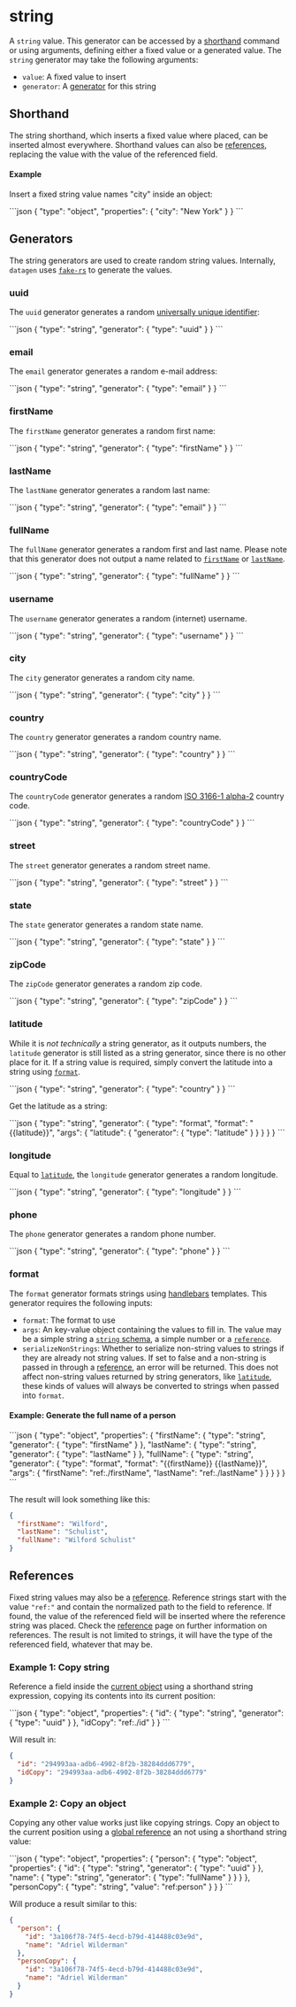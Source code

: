 
# string

A `string` value. This generator can be accessed by a [shorthand](#shorthand) command or
using arguments, defining either a fixed value or a generated value.
The `string` generator may take the following arguments:

- `value`: A fixed value to insert
- `generator`: A [generator](#generators) for this string

## Shorthand

The string shorthand, which inserts a fixed value where placed, can be inserted almost
everywhere. Shorthand values can also be [references](#references), replacing the value
with the value of the referenced field.

#### Example

Insert a fixed string value names "city" inside an object:

<RunCode>
```json
{
  "type": "object",
  "properties": {
    "city": "New York"
  }
}
```
</RunCode>

## Generators

The string generators are used to create random string values.
Internally, `datagen` uses [`fake-rs`](https://github.com/cksac/fake-rs)
to generate the values.

### uuid

The `uuid` generator generates a random
[universally unique identifier](https://en.wikipedia.org/wiki/Universally_unique_identifier):

<RunCode>
```json
{
  "type": "string",
  "generator": {
    "type": "uuid"
  }
}
```
</RunCode>

### email

The `email` generator generates a random e-mail address:

<RunCode>
```json
{
  "type": "string",
  "generator": {
    "type": "email"
  }
}
```
</RunCode>

### firstName

The `firstName` generator generates a random first name:

<RunCode>
```json
{
  "type": "string",
  "generator": {
    "type": "firstName"
  }
}
```
</RunCode>

### lastName

The `lastName` generator generates a random last name:

<RunCode>
```json
{
  "type": "string",
  "generator": {
    "type": "email"
  }
}
```
</RunCode>

### fullName

The `fullName` generator generates a random first and last name.
Please note that this generator does not output a name
related to [`firstName`](#firstname) or [`lastName`](#lastname).

<RunCode>
```json
{
  "type": "string",
  "generator": {
    "type": "fullName"
  }
}
```
</RunCode>

### username

The `username` generator generates a random (internet) username.

<RunCode>
```json
{
  "type": "string",
  "generator": {
    "type": "username"
  }
}
```
</RunCode>

### city

The `city` generator generates a random city name.

<RunCode>
```json
{
  "type": "string",
  "generator": {
    "type": "city"
  }
}
```
</RunCode>

### country

The `country` generator generates a random country name.

<RunCode>
```json
{
  "type": "string",
  "generator": {
    "type": "country"
  }
}
```
</RunCode>

### countryCode

The `countryCode` generator generates a random
[ISO 3166-1 alpha-2](https://en.wikipedia.org/wiki/ISO_3166-1_alpha-2) country code.

<RunCode>
```json
{
  "type": "string",
  "generator": {
    "type": "countryCode"
  }
}
```
</RunCode>

### street

The `street` generator generates a random street name.

<RunCode>
```json
{
  "type": "string",
  "generator": {
    "type": "street"
  }
}
```
</RunCode>

### state

The `state` generator generates a random state name.

<RunCode>
```json
{
  "type": "string",
  "generator": {
    "type": "state"
  }
}
```
</RunCode>

### zipCode

The `zipCode` generator generates a random zip code.

<RunCode>
```json
{
  "type": "string",
  "generator": {
    "type": "zipCode"
  }
}
```
</RunCode>

### latitude

While it is _not technically_ a string generator, as it outputs numbers, the
`latitude` generator is still listed as a string generator, since there is no other
place for it. If a string value is required, simply convert the latitude into a string
using [`format`](#format).

<RunCode>
```json
{
  "type": "string",
  "generator": {
    "type": "country"
  }
}
```
</RunCode>

Get the latitude as a string:

<RunCode>
```json
{
  "type": "string",
  "generator": {
    "type": "format",
    "format": "{{latitude}}",
    "args": {
      "latitude": {
        "generator": {
          "type": "latitude"
        }
      }
    }
  }
}
```
</RunCode>

### longitude

Equal to [`latitude`](#latitude), the `longitude` generator generates a random longitude.

<RunCode>
```json
{
  "type": "string",
  "generator": {
    "type": "longitude"
  }
}
```
</RunCode>

### phone

The `phone` generator generates a random phone number.

<RunCode>
```json
{
  "type": "string",
  "generator": {
    "type": "phone"
  }
}
```
</RunCode>

### format

The `format` generator formats strings using [handlebars](https://handlebarsjs.com/guide/)
templates. This generator requires the following inputs:

- `format`: The format to use
- `args`: An key-value object containing the values to fill in. The value may be
  a simple string a [`string` schema](string.mdx), a simple number or a [`reference`](reference.mdx).
- `serializeNonStrings`: Whether to serialize non-string values to strings if they are
  already not string values. If set to false and a non-string is passed in through
  a [reference](#references), an error will be returned. This does not
  affect non-string values returned by string generators, like [`latitude`](#latitude), these
  kinds of values will always be converted to strings when passed into `format`.

#### Example: Generate the full name of a person

<RunCode>
```json
{
  "type": "object",
  "properties": {
    "firstName": {
      "type": "string",
      "generator": {
        "type": "firstName"
      }
    },
    "lastName": {
      "type": "string",
      "generator": {
        "type": "lastName"
      }
    },
    "fullName": {
      "type": "string",
      "generator": {
        "type": "format",
        "format": "{{firstName}} {{lastName}}",
        "args": {
          "firstName": "ref:./firstName",
          "lastName": "ref:./lastName"
        }
      }
    }
  }
}
```
</RunCode>

The result will look something like this:

```json
{
  "firstName": "Wilford",
  "lastName": "Schulist",
  "fullName": "Wilford Schulist"
}
```

## References

Fixed string values may also be a [reference](reference.mdx). Reference strings start
with the value `"ref:"` and contain the normalized path to the field to reference.
If found, the value of the referenced field will be inserted where the reference string
was placed. Check the [reference](reference.mdx) page on further information on references.
The result is not limited to strings, it will have the type of the referenced field,
whatever that may be.

### Example 1: Copy string

Reference a field inside the [current object](reference.mdx#local-reference) using a
shorthand string expression, copying its contents into its current position:

<RunCode>
```json
{
  "type": "object",
  "properties": {
    "id": {
      "type": "string",
      "generator": {
        "type": "uuid"
      }
    },
    "idCopy": "ref:./id"
  }
}
```
</RunCode>

Will result in:

```json
{
  "id": "294993aa-adb6-4902-8f2b-38284ddd6779",
  "idCopy": "294993aa-adb6-4902-8f2b-38284ddd6779"
}
```

### Example 2: Copy an object

Copying any other value works just like copying strings.
Copy an object to the current position using a [global reference](reference.mdx#global-reference)
an not using a shorthand string value:

<RunCode>
```json
{
  "type": "object",
  "properties": {
    "person": {
      "type": "object",
      "properties": {
        "id": {
          "type": "string",
          "generator": {
            "type": "uuid"
          }
        },
        "name": {
          "type": "string",
          "generator": {
            "type": "fullName"
          }
        }
      }
    },
    "personCopy": {
      "type": "string",
      "value": "ref:person"
    }
  }
}
```
</RunCode>

Will produce a result similar to this:

```json
{
  "person": {
    "id": "3a106f78-74f5-4ecd-b79d-414488c03e9d",
    "name": "Adriel Wilderman"
  },
  "personCopy": {
    "id": "3a106f78-74f5-4ecd-b79d-414488c03e9d",
    "name": "Adriel Wilderman"
  }
}
```
